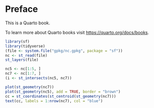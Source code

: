 # Preface {.unnumbered}

This is a Quarto book.

To learn more about Quarto books visit <https://quarto.org/docs/books>.

```r
library(sf)
library(tidyverse)
(file <- system.file("gpkg/nc.gpkg", package = "sf"))
nc <- st_read(file)
st_layers(file)
```

```r
nc5 <- nc[1:5, ]
nc7 <- nc[1:7, ]
(i <- st_intersects(nc5, nc7))
```

```r
plot(st_geometry(nc7))
plot(st_geometry(nc5), add = TRUE, border = "brown")
cc = st_coordinates(st_centroid(st_geometry(nc7)))
text(cc, labels = 1:nrow(nc7), col = "blue")
```
